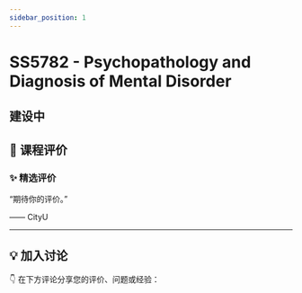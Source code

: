```yaml
---
sidebar_position: 1
---
```



# SS5782 - Psychopathology and Diagnosis of Mental Disorder

## 建设中

## **💬 课程评价**

### ✨ **精选评价**
<div className={commentStyles.commentBox}>
    <p className={commentStyles.commentText}>
        “期待你的评价。”
    </p>
    <p className={commentStyles.commentAuthor}>—— CityU</p>
</div>

---

## **💡 加入讨论**

👇 在下方评论分享您的评价、问题或经验：
<Utterances />
